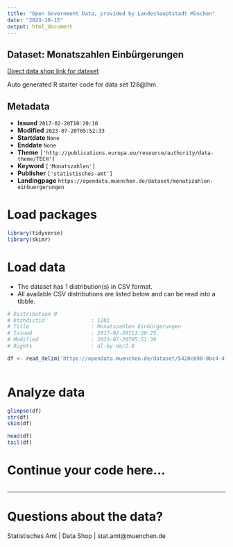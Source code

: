 ```yaml
---
title: "Open Government Data, provided by Landeshauptstadt München"
date: "2023-10-15"
output: html_document
---
```


## Dataset: Monatszahlen Einbürgerungen

[Direct data shop link for dataset](https://opendata.muenchen.de/dataset/monatszahlen-einbuergerungen)

Auto generated R starter code for data set 128@lhm.

## Metadata

- **Issued** `2017-02-20T10:20:10`
- **Modified** `2023-07-20T05:52:33`
- **Startdate** `None`
- **Enddate** `None`
- **Theme** `['http://publications.europa.eu/resource/authority/data-theme/TECH']`
- **Keyword** `['Monatszahlen']`
- **Publisher** `['statistisches-amt']`
- **Landingpage** `https://opendata.muenchen.de/dataset/monatszahlen-einbuergerungen`


# Load packages

```r

library(tidyverse)
library(skimr)

```

# Load data

-   The dataset has 1 distribution(s) in CSV format.
-   All available CSV distributions are listed below and can be read into a tibble.

```r

# Distribution 0
# Ktzhdistid               : 1281
# Title                    : Monatszahlen Einbürgerungen
# Issued                   : 2017-02-20T11:20:25
# Modified                 : 2023-07-20T05:51:39
# Rights                   : dl-by-de/2.0

df <- read_delim('https://opendata.muenchen.de/dataset/5420c698-0bc4-4711-b1db-0c0b40f5cd2f/resource/412fe83d-30c0-41c3-8b5b-482fb890406f/download/monatszahlen2307_einbuergerungen_10_07_23_nosum.csv')



```

# Analyze data

```r

glimpse(df)
str(df)
skim(df)

head(df)
tail(df)

```

# Continue your code here...

```r

```

------------------------------------------------------------------------

# Questions about the data?

Statistisches Amt | Data Shop | stat.amt@muenchen.de
